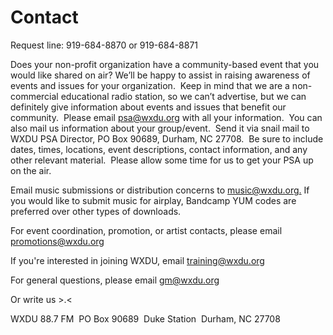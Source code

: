 
# Contact

Request line: 919-684-8870 or 919-684-8871

Does your non-profit organization have a community-based event that you would like shared on air? We’ll be happy to assist in raising awareness of events and issues for your organization.  Keep in mind that we are a non-commercial educational radio station, so we can’t advertise, but we can definitely give information about events and issues that benefit our community.  Please email [psa@wxdu.org](http://wxdu.org/'+String.fromCharCode\(112,115,97,64,119,120,100,117,46,111,114,103\)+'?%27) with all your information.  You can also mail us information about your group/event.  Send it via snail mail to WXDU PSA Director, PO Box 90689, Durham, NC 27708.  Be sure to include dates, times, locations, event descriptions, contact information, and any other relevant material.  Please allow some time for us to get your PSA up on the air.

Email music submissions or distribution concerns to [music@wxdu.org.](mailto\:music@wxdu.org) If you would like to submit music for airplay, Bandcamp YUM codes are preferred over other types of downloads.

For event coordination, promotion, or artist contacts, please email [promotions@wxdu.org](mailto\:promotions@wxdu.org)

If you're interested in joining WXDU, email [training@wxdu.org](mailto\:training@wxdu.org)

For general questions, please email [gm@wxdu.org](mailto\:gm@wxdu.org)

Or write us >.\<

WXDU 88.7 FM 
PO Box 90689 
Duke Station 
Durham, NC 27708

